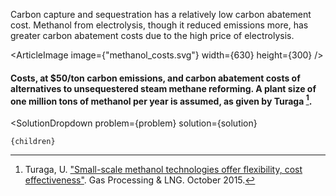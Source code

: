 


Carbon capture and sequestration has a relatively low carbon abatement cost. Methanol from electrolysis, though it reduced emissions more, has greater carbon abatement costs due to the high price of electrolysis.

<ArticleImage image={"methanol_costs.svg"} width={630} height={300} />
#### Costs, at $50/ton carbon emissions, and carbon abatement costs of alternatives to unsequestered steam methane reforming. A plant size of one million tons of methanol per year is assumed, as given by Turaga [^"24"].

[^"24"]: Turaga, U. ["Small-scale methanol technologies offer flexibility, cost effectiveness"](http://www.gasprocessingnews.com/features/201510/small-scale-methanol-technologies-offer-flexibility,-cost-effectiveness.aspx). Gas Processing & LNG. October 2015.

  <SolutionDropdown 
    problem={problem} 
    solution={solution}
  >
    {children}
  </SolutionDropdown>
